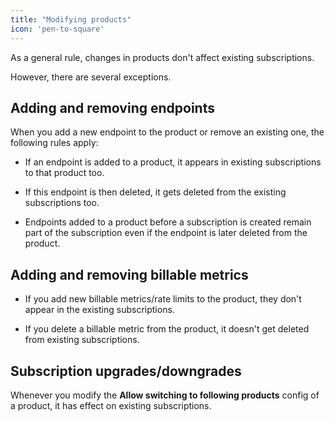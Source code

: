 ```yaml
---
title: "Modifying products"
icon: 'pen-to-square'
---
```



As a general rule, changes in products don't affect existing subscriptions.

However, there are several exceptions.

## Adding and removing endpoints

When you add a new endpoint to the product or remove an existing one, the following rules apply:

* If an endpoint is added to a product, it appears in existing subscriptions to that product too.

* If this endpoint is then deleted, it gets deleted from the existing subscriptions too.

* Endpoints added to a product before a subscription is created remain part of the subscription even if the endpoint is later deleted from the product.

## Adding and removing billable metrics

* If you add new billable metrics/rate limits to the product, they don't appear in the existing subscriptions.

* If you delete a billable metric from the product, it doesn't get deleted from existing subscriptions.


## Subscription upgrades/downgrades

Whenever you modify the **Allow switching to following products** config of a product, it has effect on existing subscriptions.
